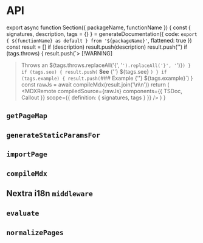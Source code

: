 
# API

export async function Section({ packageName, functionName }) {
  const {
    signatures,
    description,
    tags = {}
  } = generateDocumentation({
    code: `export { ${functionName} as default } from '${packageName}'`,
    flattened: true
  })
  const result = []
  if (description) result.push(description)
  result.push('<TSDoc definition={definition} />')
  if (tags.throws) {
    result.push(`> [!WARNING]
>
> Throws an ${tags.throws.replaceAll('{', '`').replaceAll('}', '`')}`)
  }
  if (tags.see) {
    result.push(`<Callout>
**See**
{''}
${tags.see}
</Callout>`)
  }
  if (tags.example) {
    result.push(`### Example
{''}
${tags.example}`)
  }
  const rawJs = await compileMdx(result.join('\n\n'))
  return (
    <MDXRemote
      compiledSource={rawJs}
      components={{ TSDoc, Callout }}
      scope={{ definition: { signatures, tags } }}
    />
  )
}

## `getPageMap`

<Section functionName="getPageMap" packageName="nextra/page-map" />

## `generateStaticParamsFor`

<Section functionName="generateStaticParamsFor" packageName="nextra/pages" />

## `importPage`

<Section functionName="importPage" packageName="nextra/pages" />

## `compileMdx`

<Section functionName="compileMdx" packageName="nextra/compile" />

## Nextra i18n `middleware`

<Section functionName="middleware" packageName="nextra/locales" />

## `evaluate`

<Section functionName="evaluate" packageName="nextra/evaluate" />

## `normalizePages`

<Section functionName="normalizePages" packageName="nextra/normalize-pages" />
